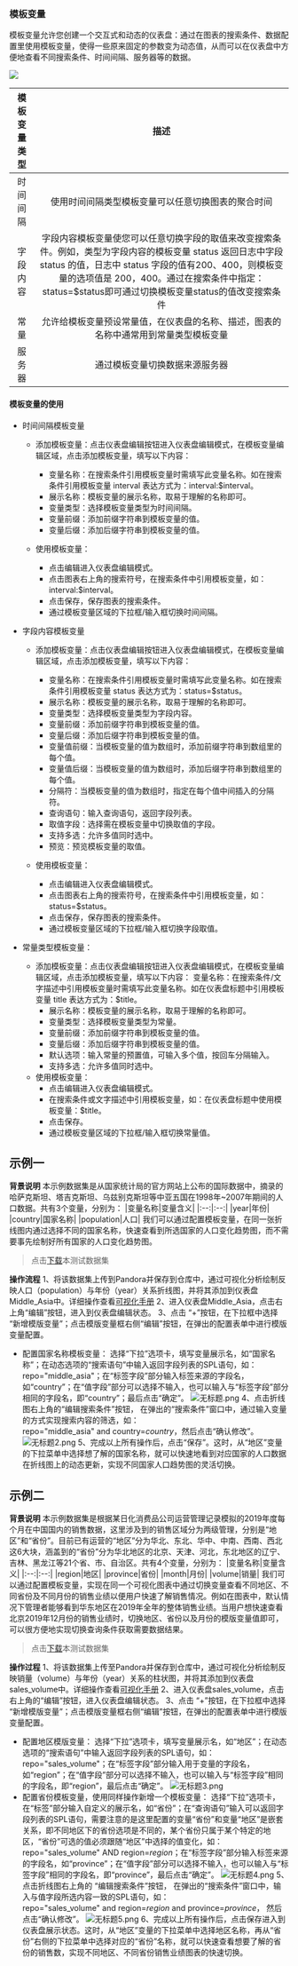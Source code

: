 ### **模板变量**

模板变量允许您创建一个交互式和动态的仪表盘：通过在图表的搜索条件、数据配置里使用模板变量，使得一些原来固定的参数变为动态值，从而可以在仪表盘中方便地查看不同搜索条件、时间间隔、服务器等的数据。

![](http://pw7x36qrk.bkt.clouddn.com/template.png)

	
|模板变量类型|	描述	|
|:--:|:--:|
|时间间隔	|使用时间间隔类型模板变量可以任意切换图表的聚合时间|
|字段内容	|字段内容模板变量使您可以任意切换字段的取值来改变搜索条件。例如，类型为字段内容的模板变量 status 返回日志中字段 status 的值，日志中 status 字段的值有200、400，则模板变量的选项值是 200，400。通过在搜索条件中指定：status=$status即可通过切换模板变量status的值改变搜索条件|。
|常量	|允许给模板变量预设常量值，在仪表盘的名称、描述，图表的名称中通常用到常量类型模板变量|
|服务器	|通过模板变量切换数据来源服务器|

#### **模板变量的使用**

* 时间间隔模板变量

	* 添加模板变量：点击仪表盘编辑按钮进入仪表盘编辑模式，在模板变量编辑区域，点击添加模板变量，填写以下内容：
		* 变量名称：在搜索条件引用模板变量时需填写此变量名称。如在搜索条件引用模板变量 interval 表达方式为：interval:$interval。
		* 展示名称：模板变量的展示名称，取易于理解的名称即可。
		* 变量类型：选择模板变量类型为时间间隔。
		* 变量前缀：添加前缀字符串到模板变量的值。
		* 变量后缀：添加后缀字符串到模板变量的值。
	
	* 使用模板变量：
		* 点击编辑进入仪表盘编辑模式。
		* 点击图表右上角的搜索符号，在搜索条件中引用模板变量，如：interval:$interval。
		* 点击保存，保存图表的搜索条件。
		* 通过模板变量区域的下拉框/输入框切换时间间隔。

* 字段内容模板变量
	* 添加模板变量：点击仪表盘编辑按钮进入仪表盘编辑模式，在模板变量编辑区域，点击添加模板变量，填写以下内容：
		* 变量名称：在搜索条件引用模板变量时需填写此变量名称。如在搜索条件引用模板变量 status 表达方式为：status=$status。
		* 展示名称：模板变量的展示名称，取易于理解的名称即可。
		* 变量类型：选择模板变量类型为字段内容。
		* 变量前缀：添加前缀字符串到模板变量的值。
		* 变量后缀：添加后缀字符串到模板变量的值。
		* 变量值前缀：当模板变量的值为数组时，添加前缀字符串到数组里的每个值。
		* 变量值后缀：当模板变量的值为数组时，添加后缀字符串到数组里的每个值。
		* 分隔符：当模板变量的值为数组时，指定在每个值中间插入的分隔符。
		* 查询语句：输入查询语句，返回字段列表。
		* 取值字段：选择需在模板变量中切换取值的字段。
		* 支持多选：允许多值同时选中。
		* 预览：预览模板变量的取值。
	
	* 使用模板变量：
		* 点击编辑进入仪表盘编辑模式。
		* 点击图表右上角的搜索符号，在搜索条件中引用模板变量，如：status=$status。
		* 点击保存，保存图表的搜索条件。
		* 通过模板变量区域的下拉框/输入框切换字段取值。

* 常量类型模板变量：
	* 添加模板变量：点击仪表盘编辑按钮进入仪表盘编辑模式，在模板变量编辑区域，点击添加模板变量，填写以下内容：
变量名称：在搜索条件/文字描述中引用模板变量时需填写此变量名称。如在仪表盘标题中引用模板变量 title 表达方式为：$title。
		* 展示名称：模板变量的展示名称，取易于理解的名称即可。
		* 变量类型：选择模板变量类型为常量。
		* 变量前缀：添加前缀字符串到模板变量的值。
		* 变量后缀：添加后缀字符串到模板变量的值。
		* 默认选项：输入常量的预置值，可输入多个值，按回车分隔输入。
		* 支持多选：允许多值同时选中。
	* 使用模板变量：
		* 点击编辑进入仪表盘编辑模式。
		* 在搜索条件或文字描述中引用模板变量，如：在仪表盘标题中使用模板变量：$title。
		* 点击保存。
		* 通过模板变量区域的下拉框/输入框切换常量值。


## **示例一**
**背景说明**
本示例数据集是从国家统计局的官方网站上公布的国际数据中，摘录的哈萨克斯坦、塔吉克斯坦、乌兹别克斯坦等中亚五国在1998年~2007年期间的人口数据。共有3个变量，分别为：
|变量名称|变量含义|
|:--:|:--:|
|year|年份|
|country|国家名称|
|population|人口|
我们可以通过配置模板变量，在同一张折线图内通过选择不同的国家名称，快速查看到所选国家的人口变化趋势图，而不需要事先绘制好所有国家的人口变化趋势图。

>  点击[下载](https://pandora-kibana.qiniu.com/MiddleAsia.csv)本测试数据集

**操作流程**
1、将该数据集上传到Pandora并保存到仓库中，通过可视化分析绘制反映人口（population）与年份（year）关系折线图，并将其添加到仪表盘Middle_Asia中。详细操作查看[可视化手册](/express/6046/charts)
2、进入仪表盘Middle_Asia，点击右上角“编辑”按钮，进入到仪表盘编辑状态。
3、点击 “+”按钮，在下拉框中选择 “新增模版变量”；点击模版变量框右侧“编辑”按钮，在弹出的配置表单中进行模版变量配置。
- 配置国家名称模板变量：
选择“下拉”选项卡，填写变量展示名，如“国家名称”；在动态选项的“搜索语句”中输入返回字段列表的SPL语句，如：repo="middle_asia"；在“标签字段”部分输入标签来源的字段名，如“country”；在“值字段”部分可以选择不输入，也可以输入与“标签字段”部分相同的字段名，即“country”；最后点击“确定”。
![无标题.png](https://dn-odum9helk.qbox.me/FmH04pKZdhCkazZ2Hu3kNv7-_1yv)
4、点击折线图右上角的“编辑搜索条件”按钮， 在弹出的“搜索条件”窗口中，通过输入变量的方式实现搜索内容的筛选，如：repo="middle_asia" and country=$country$，然后点击“确认修改”。
![无标题2.png](https://dn-odum9helk.qbox.me/FuaxAU2cVxdGPdCEiQ9eeZ8GX8Xu)
5、完成以上所有操作后，点击“保存”。这时，从“地区”变量的下拉菜单中选择想了解的国家名称，就可以快速地看到对应国家的人口数据在折线图上的动态更新，实现不同国家人口趋势图的灵活切换。


## **示例二**
**背景说明**
本示例数据集是根据某日化消费品公司运营管理记录模拟的2019年度每个月在中国国内的销售数据，这里涉及到的销售区域分为两级管理，分别是“地区”和“省份”。目前已有运营的“地区”分为华北、东北、华中、中南、西南、西北这6大块，涵盖到的“省份”分为华北地区的北京、天津、河北，东北地区的辽宁、吉林、黑龙江等21个省、市、自治区。共有4个变量，分别为：
|变量名称|变量含义|
|:--:|:--:|
|region|地区|
|province|省份|
|month|月份|
|volume|销量|
我们可以通过配置模板变量，实现在同一个可视化图表中通过切换变量查看不同地区、不同省份及不同月份的销售业绩以便用户快速了解销售情况。例如在图表中，默认情况下管理者能够看到华东地区在2019年全年的整体销售业绩。当用户想快速查看北京2019年12月份的销售业绩时，切换地区、省份以及月份的模版变量值即可，可以很方便地实现切换查询条件获取需要数据结果。
>  点击[下载](https://pandora-kibana.qiniu.com/sales_volume.csv)本测试数据集

**操作过程**
1、将该数据集上传至Pandora并保存到仓库中，通过可视化分析绘制反映销量（volume）与年份（year）关系的柱状图，并将其添加到仪表盘sales_volume中。详细操作查看[可视化手册](/express/6046/charts)
2、进入仪表盘sales_volume，点击右上角的“编辑”按钮，进入仪表盘编辑状态。
3、点击 “+”按钮，在下拉框中选择 “新增模版变量”；点击模版变量框右侧“编辑”按钮，在弹出的配置表单中进行模版变量配置。
- 配置地区模版变量：
选择“下拉”选项卡，填写变量展示名，如“地区”；在动态选项的“搜索语句”中输入返回字段列表的SPL语句，如：repo="sales_volume"；在“标签字段”部分输入用于变量的字段名，如“region”；在“值字段”部分可以选择不输入，也可以输入与“标签字段”相同的字段名，即“region”，最后点击“确定”。
![无标题3.png](https://dn-odum9helk.qbox.me/FrPVgRc6oNnhhChrBrxUjqY-VmtV)
- 配置省份模板变量，使用同样操作新增一个模板变量：
选择“下拉”选项卡，在“标签”部分输入自定义的展示名，如“省份”；在“查询语句”输入可以返回字段列表的SPL语句，需要注意的是这里配置的变量“省份”和变量“地区”是嵌套关系，即不同地区下的省份选项是不同的，某个省份只属于某个特定的地区，“省份”可选的值必须跟随“地区”中选择的值变化，如：repo="sales_volume" AND region=$region$；在“标签字段”部分输入标签来源的字段名，如“province”；在“值字段”部分可以选择不输入，也可以输入与“标签字段”相同的字段名，即“province”，最后点击“确定”。
![无标题4.png](https://dn-odum9helk.qbox.me/FpAd4sdiA7p3R3bXt9B3ARpp1-TR)
5、点击折线图右上角的 “编辑搜索条件”按钮， 在弹出的“搜索条件”窗口中，输入与值字段所选内容一致的SPL语句，如：repo="sales_volume" and region=$region$ and province=$province$，
然后点击“确认修改”。
![无标题5.png](https://dn-odum9helk.qbox.me/FjgWqIPTKuOBY8hfNKdGk1bnbrsR)
6、完成以上所有操作后，点击保存进入到仪表盘展示状态。这时，从“地区”变量的下拉菜单中选择地区名称，再从“省份”右侧的下拉菜单中选择对应的“省份”名称，就可以快速查看想要了解的省份的销售数，实现不同地区、不同省份销售业绩图表的快速切换。




